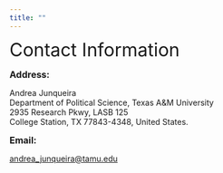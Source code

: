 ```yaml
---
title: ""
---
```


<font size="6"> Contact Information</font>

<font size="3"> **Address:** </font>

<p>Andrea Junqueira<br>
Department of Political Science, Texas A&M University<br>
2935 Research Pkwy, LASB 125<br>
College Station, TX 77843-4348, United States.</p>

<font size="3"> **Email:** </font>

<andrea_junqueira@tamu.edu>